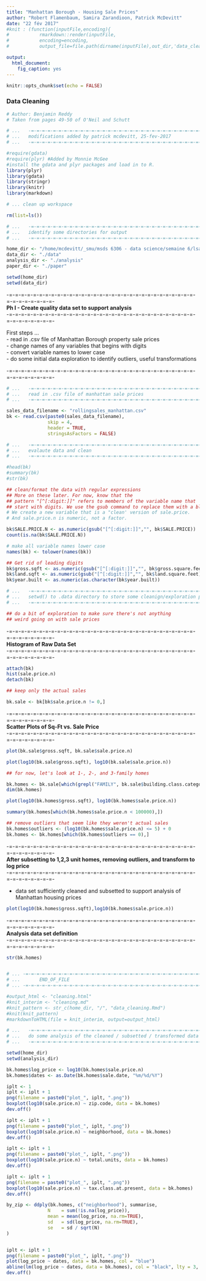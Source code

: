 ```yaml
---
title: "Manhattan Borough - Housing Sale Prices"
author: "Robert Flamenbaum, Samira Zarandioon, Patrick McDevitt"
date: "22 fév 2017"
#knit : (function(inputFile,encoding){
#			rmarkdown::render(inputFile,
#			encoding=encoding,
#			output_file=file.path(dirname(inputFile),out_dir,'data_clean.html')})

output: 
  html_document: 
    fig_caption: yes
---
```


```r
knitr::opts_chunk$set(echo = FALSE)

```

### Data Cleaning

```r

# Author: Benjamin Reddy
# Taken from pages 49-50 of O'Neil and Schutt

# ...	-=-=-=-=-=-=-=-=-=-=-=-=-=-=-=-=-=-=-=-=-=-=-=-=-=-=-=-=-=-=-=-=-=-=-=-=-
# ...	modifications added by patrick mcdevitt, 25-fev-2017
# ...	-=-=-=-=-=-=-=-=-=-=-=-=-=-=-=-=-=-=-=-=-=-=-=-=-=-=-=-=-=-=-=-=-=-=-=-=-

#require(gdata)
#require(plyr) #Added by Monnie McGee
#install the gdata and plyr packages and load in to R.
library(plyr)
library(gdata)
library(stringr)
library(knitr)
library(markdown)

# ... clean up workspace

rm(list=ls())

# ...	-=-=-=-=-=-=-=-=-=-=-=-=-=-=-=-=-=-=-=-=-=-=-=-=-=-=-=-=-=-=-=-=-=-=-=-=-
# ...	identify some directories for output
# ...	-=-=-=-=-=-=-=-=-=-=-=-=-=-=-=-=-=-=-=-=-=-=-=-=-=-=-=-=-=-=-=-=-=-=-=-=-

home_dir <- "/home/mcdevitt/_smu/msds 6306 - data science/semaine 6/lsa_28feb"
data_dir <- "./data"
analysis_dir <- "./analysis"
paper_dir <- "./paper"

setwd(home_dir)
setwd(data_dir)

```

-=-=-=-=-=-=-=-=-=-=-=-=-=-=-=-=-=-=-=-=-=-=-=-=-=-=-=-=-=-=-=-=-=-=-=-=-=-=-=-  
__Ph I - Create quality data set to support analysis__  
-=-=-=-=-=-=-=-=-=-=-=-=-=-=-=-=-=-=-=-=-=-=-=-=-=-=-=-=-=-=-=-=-=-=-=-=-=-=-=-  

First steps ...  
- read in .csv file of Manhattan Borough property sale prices  
- change names of any variables that begins with digits  
- convert variable names to lower case  
- do some initial data exploration to identify outliers, useful transformations  

  
-=-=-=-=-=-=-=-=-=-=-=-=-=-=-=-=-=-=-=-=-=-=-=-=-=-=-=-=-=-=-=-=-=-=-=-=-=-=-=-  


```r
# ...	-=-=-=-=-=-=-=-=-=-=-=-=-=-=-=-=-=-=-=-=-=-=-=-=-=-=-=-=-=-=-=-=-=-=-=-=-
# ...	read in .csv file of manhattan sale prices
# ...	-=-=-=-=-=-=-=-=-=-=-=-=-=-=-=-=-=-=-=-=-=-=-=-=-=-=-=-=-=-=-=-=-=-=-=-=-

sales_data_filename <- "rollingsales_manhattan.csv"
bk <- read.csv(paste0(sales_data_filename),
			   skip = 4,
			   header = TRUE,
			   stringsAsFactors = FALSE)

# ...	-=-=-=-=-=-=-=-=-=-=-=-=-=-=-=-=-=-=-=-=-=-=-=-=-=-=-=-=-=-=-=-=-=-=-=-=-
# ...	evalaute data and clean
# ...	-=-=-=-=-=-=-=-=-=-=-=-=-=-=-=-=-=-=-=-=-=-=-=-=-=-=-=-=-=-=-=-=-=-=-=-=-

#head(bk)
#summary(bk)
#str(bk)

## clean/format the data with regular expressions
## More on these later. For now, know that the
## pattern "[^[:digit:]]" refers to members of the variable name that
## start with digits. We use the gsub command to replace them with a blank space.
# We create a new variable that is a "clean' version of sale.price.
# And sale.price.n is numeric, not a factor.

bk$SALE.PRICE.N <- as.numeric(gsub("[^[:digit:]]","", bk$SALE.PRICE))
count(is.na(bk$SALE.PRICE.N))

# make all variable names lower case
names(bk) <- tolower(names(bk)) 

## Get rid of leading digits
bk$gross.sqft <- as.numeric(gsub("[^[:digit:]]","", bk$gross.square.feet))
bk$land.sqft <- as.numeric(gsub("[^[:digit:]]","", bk$land.square.feet))
bk$year.built <- as.numeric(as.character(bk$year.built))

# ...	-=-=-=-=-=-=-=-=-=-=-=-=-=-=-=-=-=-=-=-=-=-=-=-=-=-=-=-=-=-=-=-=-=-=-=-=-
# ...	setwd() to .data directory to store some cleanign/exploration plots
# ...	-=-=-=-=-=-=-=-=-=-=-=-=-=-=-=-=-=-=-=-=-=-=-=-=-=-=-=-=-=-=-=-=-=-=-=-=-

## do a bit of exploration to make sure there's not anything
## weird going on with sale prices

```



-=-=-=-=-=-=-=-=-=-=-=-=-=-=-=-=-=-=-=-=-=-=-=-=-=-=-=-=-=-=-=-=-=-=-=-=-=-=-=-  
__Histogram of Raw Data Set__  
-=-=-=-=-=-=-=-=-=-=-=-=-=-=-=-=-=-=-=-=-=-=-=-=-=-=-=-=-=-=-=-=-=-=-=-=-=-=-=-  


```r

attach(bk)
hist(sale.price.n) 
detach(bk)

## keep only the actual sales

bk.sale <- bk[bk$sale.price.n != 0,]


```

-=-=-=-=-=-=-=-=-=-=-=-=-=-=-=-=-=-=-=-=-=-=-=-=-=-=-=-=-=-=-=-=-=-=-=-=-=-=-=-  
__Scatter Plots of Sq-Ft vs. Sale Price__  
-=-=-=-=-=-=-=-=-=-=-=-=-=-=-=-=-=-=-=-=-=-=-=-=-=-=-=-=-=-=-=-=-=-=-=-=-=-=-=-  


```r

plot(bk.sale$gross.sqft, bk.sale$sale.price.n)

plot(log10(bk.sale$gross.sqft), log10(bk.sale$sale.price.n))

## for now, let's look at 1-, 2-, and 3-family homes

bk.homes <- bk.sale[which(grepl("FAMILY", bk.sale$building.class.category)),]
dim(bk.homes)

plot(log10(bk.homes$gross.sqft), log10(bk.homes$sale.price.n))

summary(bk.homes[which(bk.homes$sale.price.n < 100000),])

## remove outliers that seem like they weren't actual sales
bk.homes$outliers <- (log10(bk.homes$sale.price.n) <= 5) + 0
bk.homes <- bk.homes[which(bk.homes$outliers == 0),]

```


-=-=-=-=-=-=-=-=-=-=-=-=-=-=-=-=-=-=-=-=-=-=-=-=-=-=-=-=-=-=-=-=-=-=-=-=-=-=-=-  
__After subsetting to 1,2,3 unit homes, removing outliers, and transform to log price__  
-=-=-=-=-=-=-=-=-=-=-=-=-=-=-=-=-=-=-=-=-=-=-=-=-=-=-=-=-=-=-=-=-=-=-=-=-=-=-=-  

- data set sufficiently cleaned and subsetted to support analysis of Manhattan housing prices   


```r

plot(log10(bk.homes$gross.sqft),log10(bk.homes$sale.price.n))
```

-=-=-=-=-=-=-=-=-=-=-=-=-=-=-=-=-=-=-=-=-=-=-=-=-=-=-=-=-=-=-=-=-=-=-=-=-=-=-=-  
__Analysis data set definition__  
-=-=-=-=-=-=-=-=-=-=-=-=-=-=-=-=-=-=-=-=-=-=-=-=-=-=-=-=-=-=-=-=-=-=-=-=-=-=-=-  

```r
str(bk.homes)


# ... -=-=-=-=-=-=-=-=-=-=-=-=-=-=-=-=-=-=-=-=-=-=-=-=-=-=-=-=-=-=-=-=-=-=-=-=-
# ...		END_OF_FILE
# ... -=-=-=-=-=-=-=-=-=-=-=-=-=-=-=-=-=-=-=-=-=-=-=-=-=-=-=-=-=-=-=-=-=-=-=-=-
```






```r

#output_html <- "cleaning.html"
#knit_interim <- "cleaning.md"
#knit_pattern <- str_c(home_dir, "/", "data_cleaning.Rmd")
#knit(knit_pattern) 
#markdownToHTML(file = knit_interim, output=output_html)

# ...	-=-=-=-=-=-=-=-=-=-=-=-=-=-=-=-=-=-=-=-=-=-=-=-=-=-=-=-=-=-=-=-=-=-=-=-=-
# ...	do some analysis of the cleaned / subsetted / transformed data
# ...	-=-=-=-=-=-=-=-=-=-=-=-=-=-=-=-=-=-=-=-=-=-=-=-=-=-=-=-=-=-=-=-=-=-=-=-=-

setwd(home_dir)
setwd(analysis_dir)

bk.homes$log_price <- log10(bk.homes$sale.price.n)
bk.homes$dates <- as.Date(bk.homes$sale.date, "%m/%d/%Y")

iplt <- 1
iplt <- iplt + 1
png(filename = paste0("plot_", iplt, ".png"))
boxplot(log10(sale.price.n) ~ zip.code, data = bk.homes)
dev.off()

iplt <- iplt + 1
png(filename = paste0("plot_", iplt, ".png"))
boxplot(log10(sale.price.n) ~ neighborhood, data = bk.homes)
dev.off()

iplt <- iplt + 1
png(filename = paste0("plot_", iplt, ".png"))
boxplot(log10(sale.price.n) ~ total.units, data = bk.homes)
dev.off()

iplt <- iplt + 1
png(filename = paste0("plot_", iplt, ".png"))
boxplot(log10(sale.price.n) ~ tax.class.at.present, data = bk.homes)
dev.off()

by_zip <- ddply(bk.homes, c("neighborhood"), summarise,
               N    = sum(!is.na(log_price)),
               mean = mean(log_price, na.rm=TRUE),
               sd   = sd(log_price, na.rm=TRUE),
               se   = sd / sqrt(N)
)


iplt <- iplt + 1
png(filename = paste0("plot_", iplt, ".png"))
plot(log_price ~ dates, data = bk.homes, col = "blue")
abline(lm(log_price ~ dates, data = bk.homes), col = "black", lty = 3, lwd = 3)
dev.off()

```
